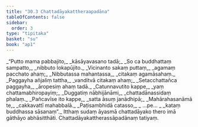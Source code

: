 ```yaml
---
title: "30.3 Chattadāyakattheraapadāna"
tableOfContents: false
sidebar:
  order: 3
type: "tipitaka"
basket: "su"
book: "ap1"
---
```



<DynamicBreadcrumb />

<Division number="11" book="ap1" bookNo="20" page="277">

<Paragraph number="3372" type="verses" book="ap1">
_“Putto mama pabbajito,_  
_kāsāyavasano tadā;_  
_So ca buddhattaṃ sampatto,_  
_nibbuto lokapūjito._  

</Paragraph>

</Division>
<Division number="12" book="ap1" bookNo="20" page="277">

<Paragraph number="3373" type="verses" book="ap1">
_Vicinanto sakaṃ puttaṃ,_  
_agamaṃ pacchato ahaṃ;_  
_Nibbutassa mahantassa,_  
_citakaṃ agamāsahaṃ._  

</Paragraph>

</Division>
<Division number="13" book="ap1" bookNo="20" page="277">

<Paragraph number="3374" type="verses" book="ap1">
_Paggayha añjaliṃ tattha,_  
_vanditvā citakaṃ ahaṃ;_  
_Setacchattañca paggayha,_  
_āropesiṃ ahaṃ tadā._  

</Paragraph>

</Division>
<Division number="14" book="ap1" bookNo="20" page="277">

<Paragraph number="3375" type="verses" book="ap1">
_Catunnavutito kappe,_  
_yaṃ chattamabhiropayiṃ;_  
_Duggatiṃ nābhijānāmi,_  
_chattadānassidaṃ phalaṃ._  

</Paragraph>

</Division>
<Division number="15" book="ap1" bookNo="20" page="277">

<Paragraph number="3376" type="verses" book="ap1">
_Pañcavīse ito kappe,_  
_satta āsuṃ janādhipā;_  
_Mahārahasanāmā te,_  
_cakkavattī mahabbalā._  

</Paragraph>

</Division>
<Division number="16" book="ap1" bookNo="20" page="277">

<Paragraph number="3377" type="verses" book="ap1">
_Paṭisambhidā catasso,_  
_ …pe… _  
_kataṃ buddhassa sāsanaṃ”._  

</Paragraph>

<Paragraph number="3378" book="ap1">
Itthaṃ sudaṃ āyasmā chattadāyako thero imā gāthāyo abhāsitthāti.

</Paragraph>
</Division>

<Paragraph number="3379" type="center" book="ap1">
Chattadāyakattherassāpadānaṃ tatiyaṃ.
</Paragraph>